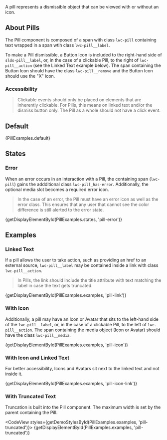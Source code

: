 
<div className="lead doc">
  A pill represents a dismissible object that can be viewed with or without an icon.
</div>

## About Pills

The Pill component is composed of a span with class `lwc-pill` containing text wrapped in a span wtih class `lwc-pill__label`.

To make a Pill dismissible, a Button Icon is included to the right-hand side of `slds-pill__label`, or, in the case of a clickable Pill, to the right of `lwc-pill__action` (see the Linked Text example below). The span containing the Button Icon should have the class `lwc-pill__remove` and the Button Icon should use the "X" icon.

### Accessibility

<Blockquote type="a11y" header="Accessibility Note">
  Clickable events should only be placed on elements that are inherently clickable. For Pills, this means on linked text and/or the dismiss button only. The Pill as a whole should not have a click event.
</Blockquote>

## Default

<CodeView>
  {PillExamples.default}
</CodeView>

## States

### Error

When an error occurs in an interaction with a Pill, the containing span (`lwc-pill`) gains the addditional class `lwc-pill_has-error`. Additionally, the optional media slot becomes a required error icon. 

<Blockquote type="a11y" header="Accessibility Note">
  In the case of an error, the Pill must have an error icon as well as the error class. This ensures that any user that cannot see the color difference is still alerted to the error state.
</Blockquote>

<CodeView>
  {getDisplayElementById(PillExamples.states, 'pill-error')}
</CodeView>

## Examples

### Linked Text

If a pill allows the user to take action, such as providing an href to an external source, `lwc-pill__label` may be contained inside a link with class `lwc-pill__action`.

<Blockquote type="a11y" header="Accessibility Note">
  In Pills, the link should include the title attribute with text matching the label in case the text gets truncated.
</Blockquote>

<CodeView>
  {getDisplayElementById(PillExamples.examples, 'pill-link')}
</CodeView>

### With Icon

Additionally, a pill may have an Icon or Avatar that sits to the left-hand side of the `lwc-pill__label`, or, in the case of a clickable Pill, to the left of `lwc-pill__action`. The span containing the media object (Icon or Avatar) should have the class `lwc-pill__media`.

<CodeView>
  {getDisplayElementById(PillExamples.examples, 'pill-icon')}
</CodeView>

### With Icon and Linked Text

For better accessibility, Icons and Avatars sit next to the linked text and not inside it.

<CodeView>
  {getDisplayElementById(PillExamples.examples, 'pill-icon-link')}
</CodeView>

### With Truncated Text

Truncation is built into the Pill component. The maximum width is set by the parent containing the Pill.

<CodeView styles={getDemoStylesById(PillExamples.examples, 'pill-truncated')}>
  {getDisplayElementById(PillExamples.examples, 'pill-truncated')}
</CodeView>
